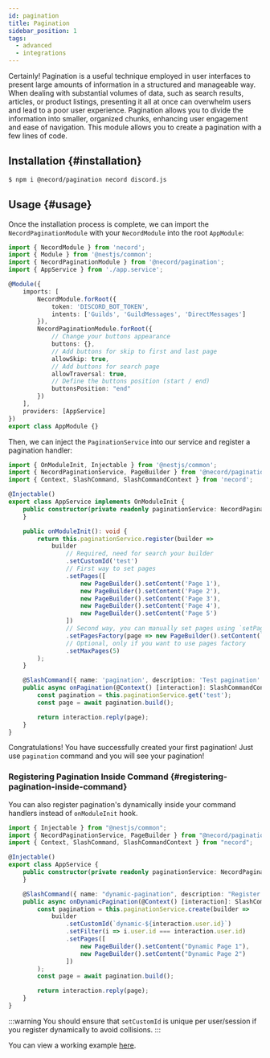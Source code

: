 ```yaml
---
id: pagination
title: Pagination
sidebar_position: 1
tags:
  - advanced
  - integrations
---
```


Certainly! Pagination is a useful technique employed in user interfaces to present large amounts of information in a structured and
manageable way. When dealing with substantial volumes of data, such as search results, articles, or product listings, presenting it all at
once can overwhelm users and lead to a poor user experience. Pagination allows you to divide the information into smaller, organized chunks,
enhancing user engagement and ease of navigation. This module allows you to create a pagination with a few lines of code.

## Installation {#installation}

```bash npm2yarn
$ npm i @necord/pagination necord discord.js
```

## Usage {#usage}

Once the installation process is complete, we can import the `NecordPaginationModule` with your `NecordModule` into the root `AppModule`:

```typescript
import { NecordModule } from 'necord';
import { Module } from '@nestjs/common';
import { NecordPaginationModule } from '@necord/pagination';
import { AppService } from './app.service';

@Module({
    imports: [
        NecordModule.forRoot({
            token: 'DISCORD_BOT_TOKEN',
            intents: ['Guilds', 'GuildMessages', 'DirectMessages']
        }),
        NecordPaginationModule.forRoot({
            // Change your buttons appearance
            buttons: {},
            // Add buttons for skip to first and last page
            allowSkip: true,
            // Add buttons for search page
            allowTraversal: true,
            // Define the buttons position (start / end)
            buttonsPosition: "end"
        })
    ],
    providers: [AppService]
})
export class AppModule {}
```

Then, we can inject the `PaginationService` into our service and register a pagination handler:

```typescript
import { OnModuleInit, Injectable } from '@nestjs/common';
import { NecordPaginationService, PageBuilder } from '@necord/pagination';
import { Context, SlashCommand, SlashCommandContext } from 'necord';

@Injectable()
export class AppService implements OnModuleInit {
    public constructor(private readonly paginationService: NecordPaginationService) {
    }

    public onModuleInit(): void {
        return this.paginationService.register(builder =>
            builder
                // Required, need for search your builder
                .setCustomId('test')
                // First way to set pages
                .setPages([
                    new PageBuilder().setContent('Page 1'),
                    new PageBuilder().setContent('Page 2'),
                    new PageBuilder().setContent('Page 3'),
                    new PageBuilder().setContent('Page 4'),
                    new PageBuilder().setContent('Page 5')
                ])
                // Second way, you can manually set pages using `setPages` method
                .setPagesFactory(page => new PageBuilder().setContent(`Page ${page}`))
                // Optional, only if you want to use pages factory
                .setMaxPages(5)
        );
    }

    @SlashCommand({ name: 'pagination', description: 'Test pagination' })
    public async onPagination(@Context() [interaction]: SlashCommandContext) {
        const pagination = this.paginationService.get('test');
        const page = await pagination.build();

        return interaction.reply(page);
    }
}
```

Congratulations! You have successfully created your first pagination!
Just use `pagination` command and you will see your pagination!

### Registering Pagination Inside Command {#registering-pagination-inside-command}

You can also register pagination's dynamically inside your command handlers instead of `onModuleInit` hook.

```ts
import { Injectable } from "@nestjs/common";
import { NecordPaginationService, PageBuilder } from "@necord/pagination";
import { Context, SlashCommand, SlashCommandContext } from "necord";

@Injectable()
export class AppService {
    public constructor(private readonly paginationService: NecordPaginationService) {
    }

    @SlashCommand({ name: "dynamic-pagination", description: "Register pagination inside command" })
    public async onDynamicPagination(@Context() [interaction]: SlashCommandContext) {
        const pagination = this.paginationService.create(builder =>
            builder
                .setCustomId(`dynamic-${interaction.user.id}`)
                .setFilter(i => i.user.id === interaction.user.id)
                .setPages([
                    new PageBuilder().setContent("Dynamic Page 1"),
                    new PageBuilder().setContent("Dynamic Page 2")
                ])
        );
        const page = await pagination.build();

        return interaction.reply(page);
    }
}
```

:::warning
You should ensure that `setCustomId` is unique per user/session if you register dynamically to avoid collisions.
:::

You can view a working example [here](https://github.com/necordjs/examples/tree/master/06-pagination).
